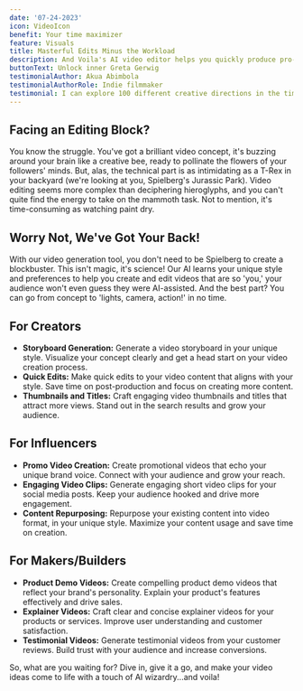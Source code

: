 ```yaml
---
date: '07-24-2023'
icon: VideoIcon
benefit: Your time maximizer
feature: Visuals
title: Masterful Edits Minus the Workload
description: And Voila's AI video editor helps you quickly produce pro-level edits, effects, transitions and more without needing years of experience.
buttonText: Unlock inner Greta Gerwig
testimonialAuthor: Akua Abimbola
testimonialAuthorRole: Indie filmmaker
testimonial: I can explore 100 different creative directions in the time it used to take to finalize just one thanks to And Voila turbocharging my video editing workflow.
---
```


## Facing an Editing Block?

You know the struggle. You've got a brilliant video concept, it's buzzing around your brain like a creative bee, ready to pollinate the flowers of your followers' minds. But, alas, the technical part is as intimidating as a T-Rex in your backyard (we're looking at you, Spielberg's Jurassic Park). Video editing seems more complex than deciphering hieroglyphs, and you can't quite find the energy to take on the mammoth task. Not to mention, it's time-consuming as watching paint dry.

## Worry Not, We've Got Your Back!

With our video generation tool, you don't need to be Spielberg to create a blockbuster. This isn't magic, it's science! Our AI learns your unique style and preferences to help you create and edit videos that are so 'you,' your audience won't even guess they were AI-assisted. And the best part? You can go from concept to 'lights, camera, action!' in no time.

## For Creators

- **Storyboard Generation:** Generate a video storyboard in your unique style. Visualize your concept clearly and get a head start on your video creation process.
- **Quick Edits:** Make quick edits to your video content that aligns with your style. Save time on post-production and focus on creating more content.
- **Thumbnails and Titles:** Craft engaging video thumbnails and titles that attract more views. Stand out in the search results and grow your audience.

## For Influencers

- **Promo Video Creation:** Create promotional videos that echo your unique brand voice. Connect with your audience and grow your reach.
- **Engaging Video Clips:** Generate engaging short video clips for your social media posts. Keep your audience hooked and drive more engagement.
- **Content Repurposing:** Repurpose your existing content into video format, in your unique style. Maximize your content usage and save time on creation.

## For Makers/Builders

- **Product Demo Videos:** Create compelling product demo videos that reflect your brand's personality. Explain your product's features effectively and drive sales.
- **Explainer Videos:** Craft clear and concise explainer videos for your products or services. Improve user understanding and customer satisfaction.
- **Testimonial Videos:** Generate testimonial videos from your customer reviews. Build trust with your audience and increase conversions.

So, what are you waiting for? Dive in, give it a go, and make your video ideas come to life with a touch of AI wizardry...and voila!
